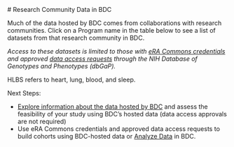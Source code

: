 
<PageContent width="95%" maxWidth="1200px" center gutters>
# Research Community Data in BDC

Much of the data hosted by BDC comes from collaborations with research communities. Click on
a Program name in the table below to see a list of datasets from that research community in
BDC.

_Access to these datasets is limited to those with [eRA Commons credentials](https://public.era.nih.gov/commonsplus/public/login.era?TARGET=https%3A%2F%2Fpublic.era.nih.gov%3A443%2Fcommons)
and approved [data access requests](https://dbgap.ncbi.nlm.nih.gov/aa/wga.cgi?page=login)
through the NIH Database of Genotypes and Phenotypes (dbGaP)._
</PageContent>

<ProgramStudiesTable />

<PageContent width="95%" maxWidth="1200px" center gutters>
HLBS refers to heart, lung, blood, and sleep.

Next Steps:
- [Explore information about the data hosted by BDC](https://biodatacatalyst.nhlbi.nih.gov/use-bdc/explore-data)
  and assess the feasibility of your study using BDC’s hosted data (data access approvals are not required)
- Use eRA Commons credentials and approved data access requests to build cohorts using 
  BDC-hosted data or [Analyze Data](https://biodatacatalyst.nhlbi.nih.gov/use-bdc/analyze-data) in BDC.
</PageContent>
